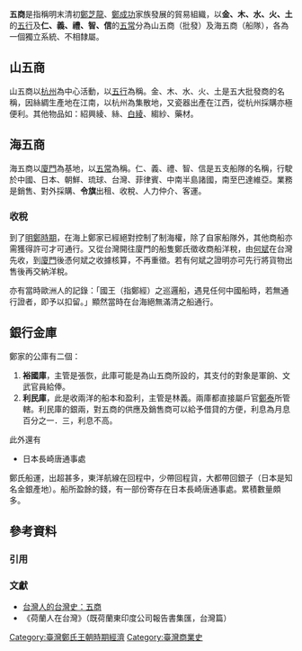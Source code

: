 '''五商'''是指稱明末清初[[鄭芝龍|鄭芝龍]]、[[鄭成功|鄭成功]]家族發展的貿易組織，以'''金、木、水、火、土'''的[[五行|五行]]及'''仁、義、禮、智、信'''的[[五常|五常]]分為山五商（批發）及海五商（船隊），各為一個獨立系統、不相隸屬。

== 山五商 ==
山五商以[[杭州|杭州]]為中心活動，以[[五行|五行]]為稱。金、木、水、火、土是五大批發商的名稱，因絲綢生產地在江南，以杭州為集散地，又瓷器出產在江西，從杭州採購亦極便利。其他物品如：紹興綾、絲、[[白綾|白綾]]、縐紗、藥材。

== 海五商 ==
海五商以[[廈門|廈門]]為基地，以[[五常|五常]]為稱。仁、義、禮、智、信是五支船隊的名稱，行駛於中國、日本、朝鮮、琉球、台灣、菲律賓、中南半島諸國，南至巴達維亞。業務是銷售、對外採購、'''令旗'''出租、收稅、人力仲介、客運。

===收稅===
到了[[明鄭時期|明鄭時期]]，在海上鄭家已經絕對控制了制海權，除了自家船隊外，其他商船亦需獲得許可才可通行。又從台灣開往廈門的船隻鄭氏徵收商船洋稅，由[[何斌|何斌]]在台灣先收，到[[廈門|廈門]]後憑何斌之收據核算，不再重徵。若有何斌之證明亦可先行將貨物出售後再交納洋稅。　

亦有當時歐洲人的記錄：「國王（指鄭經）之巡邏船，遇見任何中國船時，若無通行證者，即予以扣留。」顯然當時在台海絕無滿清之船通行。

== 銀行金庫 ==
鄭家的公庫有二個：
#'''裕國庫'''，主管是張恢，此庫可能是為山五商所設的，其支付的對象是軍餉、文武官員給俸。　
#'''利民庫'''，此是收兩洋的船本和盈利，主管是林義。兩庫都直接屬戶官[[鄭泰|鄭泰]]所管轄。利民庫的銀兩，對五商的供應及銷售商可以給予借貸的方便，利息為月息百分之一．三，利息不高。
此外還有
* 日本長崎唐通事處
鄭氏船運，出超甚多，東洋航線在回程中，少帶回程貨，大都帶回銀子（日本是知名金銀產地）。船所盈餘的錢，有一部份寄存在日本長崎唐通事處。累積數量頗多。

== 參考資料 ==
===引用===
{{reflist}}

===文獻===
* [http://www.taiwanus.net/history/2/33.htm 台灣人的台灣史：五商]{{Wayback|url=http://www.taiwanus.net/history/2/33.htm |date=20170309031422 }} 
* 《荷蘭人在台灣》（既荷蘭東印度公司報告書集匯，台灣篇）<!--isbn我還要查察書不再身邊-->

[[Category:臺灣鄭氏王朝時期經濟|Category:臺灣鄭氏王朝時期經濟]]
[[Category:臺灣商業史|Category:臺灣商業史]]